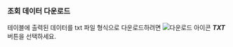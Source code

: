 ### 조회 데이터 다운로드

테이블에 출력된 데이터를 txt 파일 형식으로 다운로드하려면 ![다운로드 아이콘](/img/ico-download.svg) ***TXT*** 버튼을 선택하세요.